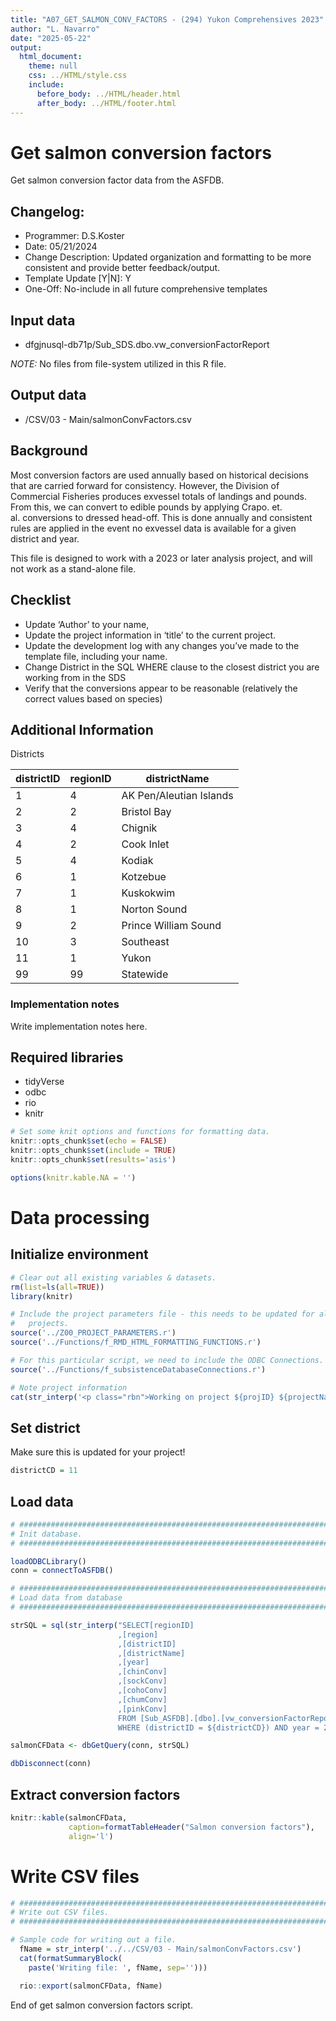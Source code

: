```yaml
---
title: "A07_GET_SALMON_CONV_FACTORS - (294) Yukon Comprehensives 2023"
author: "L. Navarro"
date: "2025-05-22"
output:
  html_document:
    theme: null
    css: ../HTML/style.css
    include: 
      before_body: ../HTML/header.html
      after_body: ../HTML/footer.html
---
```


# Get salmon conversion factors

Get salmon conversion factor data from the ASFDB.

## Changelog: 

- Programmer: D.S.Koster  
- Date: 05/21/2024  
- Change Description: Updated organization and formatting to be more consistent and provide better feedback/output.  
- Template Update [Y|N]: Y  
- One-Off: No-include in all future comprehensive templates 

## Input data
  
- dfgjnusql-db71p/Sub_SDS.dbo.vw_conversionFactorReport

*NOTE:* No files from file-system utilized in this R file.

## Output data
  
- /CSV/03 - Main/salmonConvFactors.csv

## Background

Most conversion factors are used annually based on historical decisions that are carried forward for consistency. However, the Division of Commercial Fisheries produces exvessel totals of landings and pounds. From this, we can convert to edible pounds by applying Crapo. et. al. conversions to dressed head-off. This is done annually and consistent rules are applied in the event no exvessel data is available for a given district and year.

This file is designed to work with a 2023 or later analysis project, and will not work as a stand-alone file.

## Checklist

- Update 'Author' to your name, 
- Update the project information in 'title' to the current project.
- Update the development log with any changes you've made to the template file, including your name.
- Change District in the SQL WHERE clause to the closest district you are working from in the SDS
- Verify that the conversions appear to be reasonable (relatively the correct values based on species)

## Additional Information

Districts

| districtID | regionID |      districtName       |
|------------|----------|-------------------------|
| 1	         |  4	      | AK Pen/Aleutian Islands |
| 2	         |  2	      | Bristol Bay             |
| 3	         |  4	      | Chignik                 |
| 4	         |  2	      | Cook Inlet              |
| 5	         |  4	      | Kodiak                  |
| 6	         |  1	      | Kotzebue                |
| 7	         |  1	      | Kuskokwim               |
| 8	         |  1	      | Norton Sound            |
| 9	         |  2	      | Prince William Sound    |
| 10	       |  3	      | Southeast               |
| 11	       |  1	      | Yukon                   |
| 99	       |  99      | Statewide               |



### Implementation notes

Write implementation notes here.

## Required libraries 

- tidyVerse  
- odbc  
- rio  
- knitr  

```r

# Set some knit options and functions for formatting data.
knitr::opts_chunk$set(echo = FALSE)
knitr::opts_chunk$set(include = TRUE)
knitr::opts_chunk$set(results='asis')

options(knitr.kable.NA = '')

```

# Data processing

## Initialize environment

```r

# Clear out all existing variables & datasets.
rm(list=ls(all=TRUE))
library(knitr)

# Include the project parameters file - this needs to be updated for all 
#   projects.
source('../Z00_PROJECT_PARAMETERS.r')
source('../Functions/f_RMD_HTML_FORMATTING_FUNCTIONS.r')

# For this particular script, we need to include the ODBC Connections.
source('../Functions/f_subsistenceDatabaseConnections.r')

# Note project information
cat(str_interp('<p class="rbn">Working on project ${projID} ${projectName} - ${studyear}</p>'))

```

## Set district

Make sure this is updated for your project!

```r

districtCD = 11

```

## Load data

```r

# ##############################################################################
# Init database.
# ##############################################################################

loadODBCLibrary()
conn = connectToASFDB()

# ##############################################################################
# Load data from database
# ##############################################################################

strSQL = sql(str_interp("SELECT[regionID]
                        ,[region]
                        ,[districtID]
                        ,[districtName]
                        ,[year]
                        ,[chinConv]
                        ,[sockConv]
                        ,[cohoConv]
                        ,[chumConv]
                        ,[pinkConv]
                        FROM [Sub_ASFDB].[dbo].[vw_conversionFactorReport]
                        WHERE (districtID = ${districtCD}) AND year = 2022"))

salmonCFData <- dbGetQuery(conn, strSQL)

dbDisconnect(conn)

```

## Extract conversion factors

```r

knitr::kable(salmonCFData, 
             caption=formatTableHeader("Salmon conversion factors"),
             align='l')

```

# Write CSV files

```r

# ##############################################################################
# Write out CSV files.
# ##############################################################################

# Sample code for writing out a file.
  fName = str_interp('../../CSV/03 - Main/salmonConvFactors.csv')
  cat(formatSummaryBlock(
    paste('Writing file: ', fName, sep='')))

  rio::export(salmonCFData, fName)

```

<p class="h1footer"> End of get salmon conversion factors script. </p>
